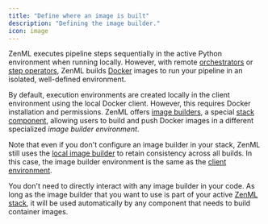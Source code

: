 ```yaml
---
title: "Define where an image is built"
description: "Defining the image builder."
icon: image
---
```


ZenML executes pipeline steps sequentially in the active Python environment when running locally. However, with remote [orchestrators](/latest/versions/0.66.0/stack-components/orchestrators) or [step operators](/latest/versions/0.66.0/stack-components/step-operators), ZenML builds [Docker](https://www.docker.com/) images to run your pipeline in an isolated, well-defined environment.

By default, execution environments are created locally in the client environment using the local Docker client. However, this requires Docker installation and permissions. ZenML offers [image builders](/latest/versions/0.66.0/stack-components/image-builders), a special [stack component](/latest/versions/0.66.0/stack-components/component-guide), allowing users to build and push Docker images in a different specialized _image builder environment_.

Note that even if you don't configure an image builder in your stack, ZenML still uses the [local image builder](/latest/versions/0.66.0/stack-components/image-builders/local) to retain consistency across all builds. In this case, the image builder environment is the same as the [client environment](/latest/versions/0.66.0/how-to/configure-python-environments#client-environment-or-the-runner-environment).

You don't need to directly interact with any image builder in your code. As long as the image builder that you want to use is part of your active [ZenML stack](/latest/versions/0.66.0/user-guide/production-guide/understand-stacks), it will be used automatically by any component that needs to build container images.

